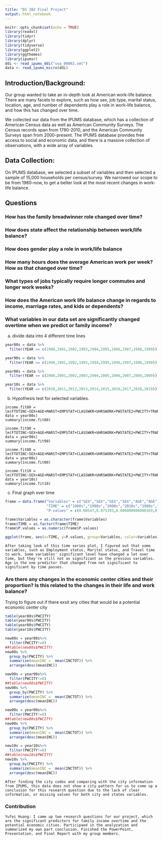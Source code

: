 ```yaml
---
title: "DS 202 Final Project"
output: html_notebook
---
```


```r
knitr::opts_chunk$set(echo = TRUE)
library(readxl)
library(tidyr)
library(dplyr)
library(tidyverse)
library(ggplot2)
library(ggthemes)
library(ipumsr)
ddi <- read_ipums_ddi("usa_00002.xml")
data <- read_ipums_micro(ddi)
```

## Introduction/Background:

Our group wanted to take an in-depth look at American work-life balance. There are many facets to explore, such as how sex, job type, marital status, location, age, and number of dependents play a role in work-life balance, and how this has changed over time.

We collected our data from the IPUMS database, which has a collection of American Census data as well as American Community Surveys. The Census records span from 1790-2010, and the American Community Surveys span from 2000-present. The IPUMS database provides free access to social and economic data, and there is a massive collection of observations, with a wide array of variables.  



## Data Collection:
On IPUMS database, we selected a subset of variables and then selected a sample of 15,000 households per census/survey. We narrowed our scope to be from 1980-now, to get a better look at the most recent changes in work-life balance.

## Questions


### How has the family breadwinner role changed over time?

### How does state affect the relationship between work/life balance?

### How does gender play a role in work/life balance

### How many hours does the average American work per week? How as that changed over time?

### What types of jobs typically require longer commutes and longer work weeks?

### How does the American work life balance change in regards to income, marriage rates, and kids or dependents?  

### What variables in our data set are significantly changed overtime when we predict or family income?
a. divide data into 4 different time lines
```r
year80s = data %>%
  filter(YEAR == c(1980,1981,1982,1983,1984,1985,1986,1987,1988,1989))

year90s = data %>%
  filter(YEAR == c(1990,1991,1992,1993,1994,1995,1996,1997,1998,1999))

year00s = data %>%
  filter(YEAR == c(2000,2001,2002,2003,2004,2005,2006,2007,2008,2009))

year10s = data %>%
  filter(YEAR == c(2010,2011,2012,2013,2014,2015,2016,2017,2018,2019))
```

b. Hypothesis test for selected variables.
```
income.fit80 = lm(FTOTINC~SEX+AGE+MARST+EMPSTAT+CLASSWKR+UHRSWORK+PWSTATE2+PWCITY+TRANWORK+TRANTIME, data = year80s)
summary(income.fit80)

income.fit90 = lm(FTOTINC~SEX+AGE+MARST+EMPSTAT+CLASSWKR+UHRSWORK+PWSTATE2+PWCITY+TRANWORK+TRANTIME, data = year90s)
summary(income.fit90)

income.fit00 = lm(FTOTINC~SEX+AGE+MARST+EMPSTAT+CLASSWKR+UHRSWORK+PWSTATE2+PWCITY+TRANWORK+TRANTIME, data = year00s)
summary(income.fit00)

income.fit10 = lm(FTOTINC~SEX+AGE+MARST+EMPSTAT+CLASSWKR+UHRSWORK+PWSTATE2+PWCITY+TRANWORK+TRANTIME, data = year10s)
summary(income.fit10)
```

c. Final graph over time
```r
frame = data.frame("Variables" = c("SEX","SEX","SEX","SEX","AGE","AGE","AGE","AGE","MARST","MARST","MARST","MARST","EMPSTAT","EMPSTAT","EMPSTAT","EMPSTAT","CLASSWKR","CLASSWKR","CLASSWKR","CLASSWKR","UHRSWORK","UHRSWORK","UHRSWORK","UHRSWORK","PWSTATE2","PWSTATE2","PWSTATE2","PWSTATE2","PWCITY","PWCITY","PWCITY","PWCITY","TRANWORK","TRANWORK","TRANWORK","TRANWORK","TRANTIME","TRANTIME","TRANTIME","TRANTIME"),
                   "TIME" = c("1980s","1990s","2000s","2010s","1980s","1990s","2000s","2010s","1980s","1990s","2000s","2010s","1980s","1990s","2000s","2010s","1980s","1990s","2000s","2010s","1980s","1990s","2000s","2010s","1980s","1990s","2000s","2010s","1980s","1990s","2000s","2010s","1980s","1990s","2000s","2010s","1980s","1990s","2000s","2010s"),
                   "P-values" = c(0.00547,0.075393,0.000000000000169,0.0000000982,0.13155,0.262341,0.00000109,0.0000000886,0.0000000000000002,0.00000000000000722,0.0000000000000002,0.0000000000000002,0.0000000000000002,0.0000000025,0.0000000000000002,0.0000000000000002,0.00602,0.041115,0.00389,0.84879,0.08796,0.653650,0.80444,0.26091,0.73778,0.683581,0.30593,0.79777,0.73276,0.080681,0.08121,0.76926,0.0000766,0.000878,0.00000000000424,0.0000000000000477,0.05554,0.068192,0.15066,0.39587))

frame$Variables = as.character(frame$Variables)
frame$TIME = as.factor(frame$TIME)
frame$P.values = as.numeric(frame$P.values)

ggplot(frame, aes(x=TIME, y=P.values, group=Variables, color=Variables))+geom_line()+ggtitle("Time Series Plot of Predictors Used for Prediction Family Income")+geom_abline(slope=0,intercept = 0.05)
```

```
After taking look of this time series plot, I figured out that some variables, such as Employment status, Marital status, and Travel time to work. Some variables' significant level have changed a lot over time, but they're still not as significant as the previous variables. Age is the one predictor that changed from not significant to significant by time passes.
```
### Are there any changes in the economic center cities and their proportion? Is this related to the changes in their life and work balance?
Trying to figure out if there exsit any cities that would be a potential economic center city
```r
table(year80s$PWCITY)
table(year90s$PWCITY)
table(year00s$PWCITY)
table(year10s$PWCITY)

new80s = year80s%>%
  filter(PWCITY!=0)
##table(new80s$PWCITY)
new80s %>%
  group_by(PWCITY) %>%
  summarize(meanINC =  mean(INCTOT)) %>%
  arrange(desc(meanINC))

new90s = year90s%>%
  filter(PWCITY!=0)
##table(new90s$PWCITY)
new90s %>%
  group_by(PWCITY) %>%
  summarize(meanINC =  mean(INCTOT)) %>%
  arrange(desc(meanINC))

new00s = year00s%>%
  filter(PWCITY!=0)
##table(new00s$PWCITY)
new00s %>%
  group_by(PWCITY) %>%
  summarize(meanINC =  mean(INCTOT)) %>%
  arrange(desc(meanINC))

new10s = year10s%>%
  filter(PWCITY!=0)
##table(new10s$PWCITY)
new10s %>%
  group_by(PWCITY) %>%
  summarize(meanINC =  mean(INCTOT)) %>%
  arrange(desc(meanINC))
```

```
After finding the city codes and comparing with the city information from IPUMS, this data does not show a city pattern for us to come up a conclusion for this research question due to the lack of clear information, or missing values for both city and states variables.
```


### Contribution
```
Yufei Huang: I came up two research questions for our project, which are the significant predictors for family income overtime and the potential economic cities. Participaed in the analyzation and summarized my own part conclusion. Finished the PowerPoint, Presentation, and Final Report with my group members.
```

